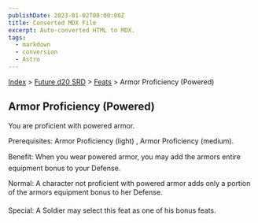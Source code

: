 ```yaml
---
publishDate: 2023-01-02T00:00:00Z
title: Converted MDX File
excerpt: Auto-converted HTML to MDX.
tags:
  - markdown
  - conversion
  - Astro
---
```


[Index](-index) > [Future d20 SRD](future-d20-srd-index) > [Feats](future-d20-srd-feats-index) > Armor Proficiency (Powered)

## Armor Proficiency (Powered)

You are proficient with powered armor.

Prerequisites: Armor Proficiency (light) , Armor Proficiency (medium).

Benefit: When you wear powered armor, you may add the armors entire equipment bonus to your Defense.

Normal: A character not proficient with powered armor adds only a portion of the armors equipment bonus to her Defense.

Special: A Soldier may select this feat as one of his bonus feats.
